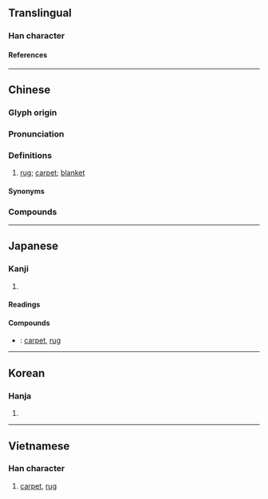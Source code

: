 {{character info}}
==Translingual==

===Han character===
{{Han char|rn=82|rad=毛|as=08|sn=12|four=29718|canj=HUFF|ids=⿺毛炎}}

====References====
{{Han ref|kx=0594.050|dkj=16858|dj=0986.050|hdz=32000.160|uh=6BEF}}

----

==Chinese==
{{zh-forms}}

===Glyph origin===
{{Han etym}}

===Pronunciation===
{{zh-pron
|m=tǎn
|m-s=tan3
|c=taan2,taam2
|c-t=
|g=tan3
|h=pfs=thán;gd=tan3
|j=tan2
|mb=
|md=tāng
|mn=ml:thám/thán
|mn_note=thám - literary; thán - vernacular
|mn-t=tang2
|w=1the
|x=tan3
|mc=y
|oc=y
|ma=
|cat=n
}}

===Definitions===
{{zh-hanzi}}

# [[rug]]; [[carpet]]; [[blanket]]

====Synonyms====
{{zh-dial|毯子}}

===Compounds===
{{zh-der|地毯|壁毯|拜毯|掛毯|毛毯|毯子|氈毯|紅毯|絨毯|跪毯|軍毯|電毯}}

----

==Japanese==

===Kanji===
{{ja-kanji|grade=|rs=毛08}}

# {{rfdef|ja|sort=毛08}}

====Readings====
{{ja-readings
|goon=たん
|kanon=たん
|kun=けむしろ-
}}

====Compounds====
{{der-top|Compounds}}
* {{ja-r|絨毯|じゅうたん}}: [[carpet]], [[rug]]
{{der-bottom}}

----

==Korean==

===Hanja===
{{ko-hanja|hangeul=[[담]]|eumhun=|rv=dam|mr=tam|y=tam}}

# {{rfdef|ko|sort=毛08}}

----

==Vietnamese==

===Han character===
{{vi-readings|rs=毛08|reading=[[xồm]], [[thảm]]}}

# [[carpet]], [[rug]]